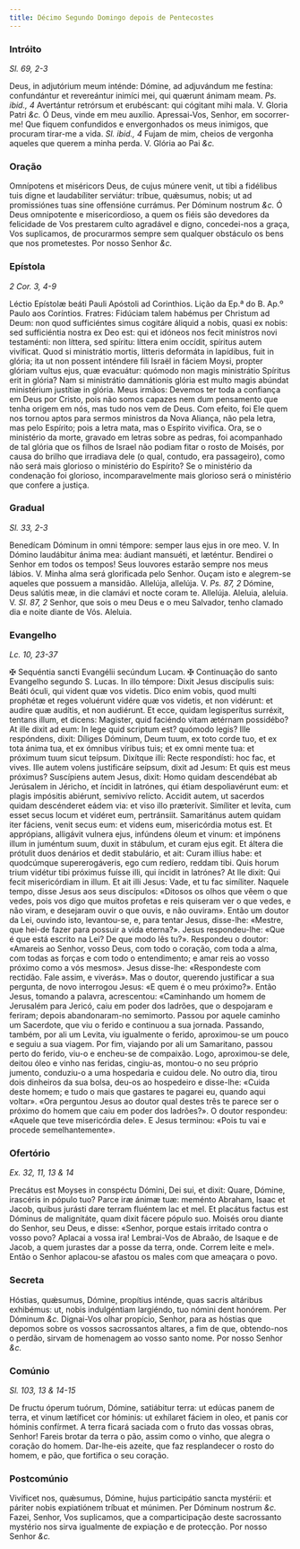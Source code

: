 ```yaml
---
title: Décimo Segundo Domingo depois de Pentecostes
---
```


### Intróito 

_Sl. 69, 2-3_

<div class="grid grid-cols-2 gap-5">
  <span class="text-justify">
    Deus, in adjutórium meum inténde: Dómine, ad adjuvándum me festína:
    confundántur et revereántur inimíci mei, qui quærunt ánimam meam.
    <em>Ps. ibid., 4</em> Avertántur retrórsum et erubéscant: qui cógitant mihi mala.
    V. Gloria Patri <em>&c.</em>
  </span>
  <span class="text-justify">
    Ó Deus, vinde em meu auxílio. Apressai-Vos, Senhor, em socorrer-me! Que
    fiquem confundidos e envergonhados os meus inimigos, que procuram tirar-me a
    vida. <em>Sl. ibid., 4</em> Fujam de mim, cheios de vergonha aqueles que
    querem a minha perda. V. Glória ao Pai <em>&c.</em>
  </span>
</div>

### Oração

<div class="grid grid-cols-2 gap-5">
  <span class="text-justify">
    Omnípotens et miséricors Deus, de cujus múnere venit, ut tibi a fidélibus
    tuis digne et laudabíliter serviátur: tríbue, quǽsumus, nobis; ut ad
    promissiónes tuas sine offensióne currámus. Per Dóminum nostrum <em>&c.</em>
  </span>
  <span class="text-justify">
    Ó Deus omnipotente e misericordioso, a quem os fiéis são devedores da
    felicidade de Vos prestarem culto agradável e digno, concedei-nos a graça,
    Vos suplicamos, de procurarmos sempre sem qualquer obstáculo os bens que nos
    prometestes. Por nosso Senhor <em>&c.</em>
  </span>
</div>

### Epístola 

_2 Cor. 3, 4-9_

<div class="grid grid-cols-2 gap-5">
  <span class="text-justify">
    Léctio Epístolæ beáti Pauli Apóstoli ad Corinthios.
  </span>
  <span class="text-justify">
    Lição da Ep.ª do B. Ap.º Paulo aos Coríntios.
  </span>
  <span class="text-justify">
    Fratres: Fidúciam talem habémus per Christum ad Deum: non quod sufficiéntes
    simus cogitáre áliquid a nobis, quasi ex nobis: sed sufficiéntia nostra ex
    Deo est: qui et idóneos nos fecit minístros novi testaménti: non líttera,
    sed spíritu: líttera enim occídit, spíritus autem vivíficat. Quod si
    ministrátio mortis, lítteris deformáta in lapídibus, fuit in glória; ita ut
    non possent inténdere fili Israël in fáciem Moysi, propter glóriam vultus
    ejus, quæ evacuátur: quómodo non magis ministrátio Spíritus erit in glória?
    Nam si ministrátio damnátionis glória est multo magis abúndat ministérium
    justítiæ in glória.
  </span>
  <span class="text-justify">
    Meus irmãos: Devemos ter toda a confiança em Deus por Cristo, pois não somos
    capazes nem dum pensamento que tenha origem em nós, mas tudo nos vem de
    Deus. Com efeito, foi Ele quem nos tornou aptos para sermos ministros da
    Nova Aliança, não pela letra, mas pelo Espírito; pois a letra mata, mas o
    Espírito vivifica. Ora, se o ministério da morte, gravado em letras sobre as
    pedras, foi acompanhado de tal glória que os filhos de Israel não podiam
    fitar o rosto de Moisés, por causa do brilho que irradiava dele (o qual,
    contudo, era passageiro), como não será mais glorioso o ministério do
    Espírito? Se o ministério da condenação foi glorioso, incomparavelmente mais
    glorioso será o ministério que confere a justiça.
  </span>
</div>

### Gradual 

_Sl. 33, 2-3_

<div class="grid grid-cols-2 gap-5">
  <span class="text-justify">
    Benedícam Dóminum in omni témpore: semper laus ejus in ore meo. V. In Dómino
    laudábitur ánima mea: áudiant mansuéti, et læténtur.
  </span>
  <span class="text-justify">
    Bendirei o Senhor em todos os tempos! Seus louvores estarão sempre nos meus
    lábios. V. Minha alma será glorificada pelo Senhor. Ouçam isto e alegrem-se
    aqueles que possuem a mansidão.
  </span>
  <span class="text-justify">
    Allelúja, allelúja. V. <em>Ps. 87, 2</em> Dómine, Deus salútis meæ, in die
    clamávi et nocte coram te. Allelúja.
  </span>
  <span class="text-justify">
    Aleluia, aleluia. V. <em>Sl. 87, 2</em> Senhor, que sois o meu Deus e o meu
    Salvador, tenho clamado dia e noite diante de Vós. Aleluia.
  </span>
</div>

### Evangelho 

_Lc. 10, 23-37_

<div class="grid grid-cols-2 gap-5">
  <span class="text-justify">
    <span class="text-red-500">&#10016;</span> Sequéntia sancti Evangélii
    secúndum Lucam.
  </span>
  <span class="text-justify">
    <span class="text-red-500">&#10016;</span> Continuação do santo Evangelho
    segundo S. Lucas.
  </span>
  <span class="text-justify">
    In illo témpore: Dixit Jesus discípulis suis: Beáti óculi, qui vident quæ
    vos videtis. Dico enim vobis, quod multi prophétæ et reges voluérunt vidére
    quæ vos videtis, et non vidérunt: et audire quæ audítis, et non audiérunt.
    Et ecce, quidam legisperítus surréxit, tentans illum, et dicens: Magister,
    quid faciéndo vitam ætérnam possidébo? At ille dixit ad eum: In lege quid
    scriptum est? quómodo legis? Ille respóndens, dixit: Díliges Dóminum, Deum
    tuum, ex toto corde tuo, et ex tota ánima tua, et ex ómnibus víribus tuis;
    et ex omni mente tua: et próximum tuum sicut teípsum. Dixítque illi: Recte
    respondísti: hoc fac, et vives. Ille autem volens justificáre seípsum, dixit
    ad Jesum: Et quis est meus próximus? Suscípiens autem Jesus, dixit: Homo
    quidam descendébat ab Jerúsalem in Jéricho, et íncidit in latrónes, qui
    étiam despoliavérunt eum: et plagis impósitis abiérunt, semivívo relícto.
    Accidit autem, ut sacerdos quidam descénderet eádem via: et viso illo
    præterívit. Simíliter et levíta, cum esset secus locum et vidéret eum,
    pertránsiit. Samaritánus autem quidam iter fáciens, venit secus eum: et
    videns eum, misericórdia motus est. Et apprópians, alligávit vulnera ejus,
    infúndens óleum et vinum: et impónens illum in juméntum suum, duxit in
    stábulum, et curam ejus egit. Et áltera die prótulit duos denários et dedit
    stabulário, et ait: Curam illíus habe: et quodcúmque supererogáveris, ego
    cum redíero, reddam tibi. Quis horum trium vidétur tibi próximus fuísse
    illi, qui íncidit in latrónes? At lle dixit: Qui fecit misericórdiam in
    illum. Et ait illi Jesus: Vade, et tu fac simíliter.
  </span>
  <span class="text-justify">
    Naquele tempo, disse Jesus aos seus discípulos: «Ditosos os olhos que vêem o
    que vedes, pois vos digo que muitos profetas e reis quiseram ver o que
    vedes, e não viram, e desejaram ouvir o que ouvis, e não ouviram». Então um
    doutor da Lei, ouvindo isto, levantou-se, e, para tentar Jesus, disse-lhe:
    «Mestre, que hei-de fazer para possuir a vida eterna?». Jesus respondeu-lhe:
    «Que é que está escrito na Lei? De que modo lês tu?». Respondeu o doutor:
    «Amareis ao Senhor, vosso Deus, com todo o coração, com toda a alma, com
    todas as forças e com todo o entendimento; e amar reis ao vosso próximo como
    a vós mesmos». Jesus disse-lhe: «Respondeste com rectidão. Fale assim, e
    viverás». Mas o doutor, querendo justificar a sua pergunta, de novo
    interrogou Jesus: «E quem é o meu próximo?». Então Jesus, tomando a palavra,
    acrescentou: «Caminhando um homem de Jerusalém para Jericó, caiu em poder
    dos ladrões, que o despojaram e feriram; depois abandonaram-no semimorto.
    Passou por aquele caminho um Sacerdote, que viu o ferido e continuou a sua
    jornada. Passando, também, por ali um Levita, viu igualmente o ferido,
    aproximou-se um pouco e seguiu a sua viagem. Por fim, viajando por ali um
    Samaritano, passou perto do ferido, viu-o e encheu-se de compaixão. Logo,
    aproximou-se dele, deitou óleo e vinho nas feridas, cingiu-as, montou-o no
    seu próprio jumento, conduziu-o a uma hospedaria e cuidou dele. No outro
    dia, tirou dois dinheiros da sua bolsa, deu-os ao hospedeiro e disse-lhe:
    «Cuida deste homem; e tudo o mais que gastares te pagarei eu, quando aqui
    voltar». «Ora perguntou Jesus ao doutor qual destes três te parece ser o
    próximo do homem que caiu em poder dos ladrões?». O doutor respondeu:
    «Aquele que teve misericórdia dele». E Jesus terminou: «Pois tu vai e
    procede semelhantemente».
  </span>
</div>

### Ofertório 

_Ex. 32, 11, 13 & 14_

<div class="grid grid-cols-2 gap-5">
  <span class="text-justify">
    Precátus est Moyses in conspéctu Dómini, Dei sui, et dixit: Quare, Dómine,
    irascéris in pópulo tuo? Parce iræ ánimæ tuæ: meménto Abraham, Isaac et
    Jacob, quibus jurásti dare terram fluéntem lac et mel. Et placátus factus
    est Dóminus de malignitáte, quam dixit fácere pópulo suo.
  </span>
  <span class="text-justify">
    Moisés orou diante do Senhor, seu Deus, e disse: «Senhor, porque estais
    irritado contra o vosso povo? Aplacai a vossa ira! Lembrai-Vos de Abraão, de
    Isaque e de Jacob, a quem jurastes dar a posse da terra, onde. Correm leite
    e mel». Então o Senhor aplacou-se afastou os males com que ameaçara o povo.
  </span>
</div>

### Secreta

<div class="grid grid-cols-2 gap-5">
  <span class="text-justify">
    Hóstias, quǽsumus, Dómine, propítius inténde, quas sacris altáribus
    exhibémus: ut, nobis indulgéntiam largiéndo, tuo nómini dent honórem. Per
    Dóminum <em>&c.</em>
  </span>
  <span class="text-justify">
    Dignai-Vos olhar propício, Senhor, para as hóstias que depomos sobre os
    vossos sacrossantos altares, a fim de que, obtendo-nos o perdão, sirvam de
    homenagem ao vosso santo nome. Por nosso Senhor <em>&c.</em>
  </span>
</div>

### Comúnio 

_Sl. 103, 13 & 14-15_

<div class="grid grid-cols-2 gap-5">
  <span class="text-justify">
    De fructu óperum tuórum, Dómine, satiábitur terra: ut edúcas panem de terra,
    et vinum lætíficet cor hóminis: ut exhílaret fáciem in oleo, et panis cor
    hóminis confírmet.
  </span>
  <span class="text-justify">
    A terra ficará saciada com o fruto das vossas obras, Senhor! Fareis brotar
    da terra o pão, assim como o vinho, que alegra o coração do homem.
    Dar-lhe-eis azeite, que faz resplandecer o rosto do homem, e pão, que
    fortifica o seu coração.
  </span>
</div>

### Postcomúnio

<div class="grid grid-cols-2 gap-5">
  <span class="text-justify">
    Vivíficet nos, quǽsumus, Dómine, hujus participátio sancta mystérii: et
    páriter nobis expiatiónem tríbuat et múnimen. Per Dóminum nostrum
    <em>&c.</em>
  </span>
  <span class="text-justify">
    Fazei, Senhor, Vos suplicamos, que a comparticipação deste sacrossanto
    mystério nos sirva igualmente de expiação e de protecção. Por nosso Senhor
    <em>&c.</em>
  </span>
</div>
